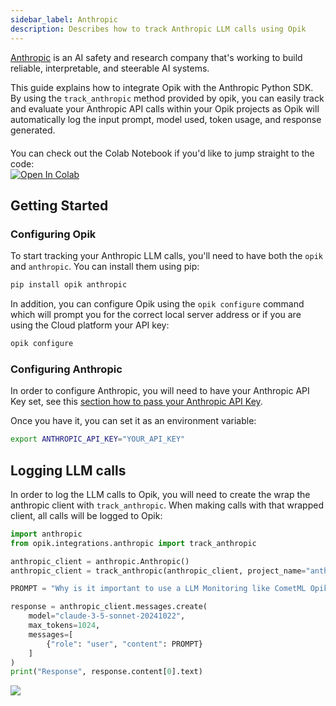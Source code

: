 ```yaml
---
sidebar_label: Anthropic
description: Describes how to track Anthropic LLM calls using Opik
---
```


[Anthropic](https://www.anthropic.com/) is an AI safety and research company that's working to build reliable, interpretable, and steerable AI systems.

This guide explains how to integrate Opik with the Anthropic Python SDK. By using the `track_anthropic` method provided by opik, you can easily track and evaluate your Anthropic API calls within your Opik projects as Opik will automatically log the input prompt, model used, token usage, and response generated.

<div style="display: flex; align-items: center; flex-wrap: wrap; margin: 20px 0;">
  <span style="margin-right: 10px;">
    You can check out the Colab Notebook if you'd like to jump straight to the code:
  </span>
  <a
    href="https://colab.research.google.com/github/comet-ml/opik/blob/main/apps/opik-documentation/documentation/docs/cookbook/anthropic.ipynb"
    target="_blank"
    rel="noopener noreferrer"
  >
    <img
      src="https://colab.research.google.com/assets/colab-badge.svg"
      alt="Open In Colab"
      style="vertical-align: middle;"
    />
  </a>
</div>

## Getting Started

### Configuring Opik

To start tracking your Anthropic LLM calls, you'll need to have both the `opik` and `anthropic`. You can install them using pip:

```bash
pip install opik anthropic
```

In addition, you can configure Opik using the `opik configure` command which will prompt you for the correct local server address or if you are using the Cloud platform your API key:

```bash
opik configure
```

### Configuring Anthropic

In order to configure Anthropic, you will need to have your Anthropic API Key set, see this [section how to pass your Anthropic API Key](https://github.com/anthropics/anthropic-sdk-python?tab=readme-ov-file#usage).

Once you have it, you can set it as an environment variable:

```bash pytest_codeblocks_skip=true
export ANTHROPIC_API_KEY="YOUR_API_KEY"
```

## Logging LLM calls

In order to log the LLM calls to Opik, you will need to create the wrap the anthropic client with `track_anthropic`. When making calls with that wrapped client, all calls will be logged to Opik:

```python
import anthropic
from opik.integrations.anthropic import track_anthropic

anthropic_client = anthropic.Anthropic()
anthropic_client = track_anthropic(anthropic_client, project_name="anthropic-integration-demo")

PROMPT = "Why is it important to use a LLM Monitoring like CometML Opik tool that allows you to log traces and spans when working with Anthropic LLM Models?"

response = anthropic_client.messages.create(
    model="claude-3-5-sonnet-20241022",
    max_tokens=1024,
    messages=[
        {"role": "user", "content": PROMPT}
    ]
)
print("Response", response.content[0].text)
```

<Frame>
  <img src="/static/img/cookbook/anthropic_trace_cookbook.png" />
</Frame>
